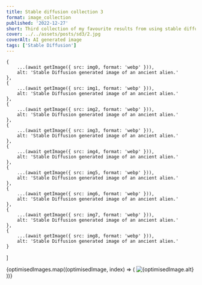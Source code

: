 ```yaml
---
title: Stable diffusion collection 3
format: image_collection
published: '2022-12-27'
short: Third collection of my favourite results from using stable diffusion.
cover: ../../assets/posts/sd3/2.jpg
coverAlt: AI generated image
tags: ['Stable Diffusion']
---
```



	{
		...(await getImage({ src: img0, format: 'webp' })),
		alt: 'Stable Diffusion generated image of an ancient alien.'
	},
	{
		...(await getImage({ src: img1, format: 'webp' })),
		alt: 'Stable Diffusion generated image of an ancient alien.'
	},
	{
		...(await getImage({ src: img2, format: 'webp' })),
		alt: 'Stable Diffusion generated image of an ancient alien.'
	},
	{
		...(await getImage({ src: img3, format: 'webp' })),
		alt: 'Stable Diffusion generated image of an ancient alien.'
	},
	{
		...(await getImage({ src: img4, format: 'webp' })),
		alt: 'Stable Diffusion generated image of an ancient alien.'
	},
	{
		...(await getImage({ src: img5, format: 'webp' })),
		alt: 'Stable Diffusion generated image of an ancient alien.'
	},
	{
		...(await getImage({ src: img6, format: 'webp' })),
		alt: 'Stable Diffusion generated image of an ancient alien.'
	},
	{
		...(await getImage({ src: img7, format: 'webp' })),
		alt: 'Stable Diffusion generated image of an ancient alien.'
	},
	{
		...(await getImage({ src: img8, format: 'webp' })),
		alt: 'Stable Diffusion generated image of an ancient alien.'
	}
]

<ImageGalleryWrapper>
	{optimisedImages.map((optimisedImage, index) => (
		<ImageGalleryButton index={index} client:load>
			<Image
				src={optimisedImage.rawOptions.src}
				alt={optimisedImage.alt}
				quality={100}
				densities={[1.5, 2, 3]}
				class="h-full w-full object-cover hover:sepia"
			/>
		</ImageGalleryButton>
	))}
</ImageGalleryWrapper>

<ImageGallery images={optimisedImages} client:load />
